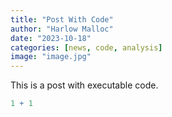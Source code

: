 ```yaml
---
title: "Post With Code"
author: "Harlow Malloc"
date: "2023-10-18"
categories: [news, code, analysis]
image: "image.jpg"
---
```


This is a post with executable code.

```r
1 + 1
```
